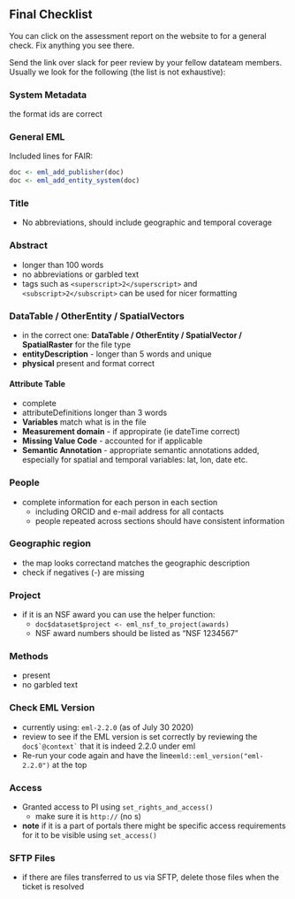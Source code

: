 
## Final Checklist

You can click on the  assessment report on the website to for a general check. Fix anything you see there.

Send the link over slack for peer review by your fellow datateam members. Usually we look for the following (the list is not exhaustive):

### System Metadata
the format ids are correct

### General EML
Included lines for FAIR:
```r
doc <- eml_add_publisher(doc)
doc <- eml_add_entity_system(doc)
```
### Title
- No abbreviations, should include geographic and temporal coverage

### Abstract
- longer than 100 words
- no abbreviations or garbled text
- tags such as  `<superscript>2</superscript>` and `<subscript>2</subscript>` can be used for nicer formatting

### DataTable / OtherEntity / SpatialVectors
- in the correct one: **DataTable / OtherEntity / SpatialVector / SpatialRaster** for the file type
- **entityDescription** - longer than 5 words and unique
- **physical** present and format correct

#### Attribute Table
- complete
- attributeDefinitions longer than 3 words
- **Variables** match what is in the file
- **Measurement domain** - if appropirate (ie dateTime correct)
- **Missing Value Code** - accounted for if applicable
- **Semantic Annotation** - appropriate semantic annotations added, especially for spatial and temporal variables: lat, lon, date etc.

### People
- complete information for each person in each section
    + including ORCID and e-mail address for all contacts
    + people repeated across sections should have consistent information

### Geographic region
- the map looks correctand matches the geographic description
- check if negatives (-) are missing

### Project
- if it is an NSF award you can use the helper function:
    + `doc$dataset$project <- eml_nsf_to_project(awards)`
    + NSF award numbers should be listed as "NSF 1234567"

### Methods
- present
- no garbled text

### Check EML Version
- currently using: `eml-2.2.0` (as of July 30 2020)
- review to see if the EML version is set correctly by reviewing the ``doc$`@context` `` that it is indeed 2.2.0 under eml 
- Re-run your code again and have the line`emld::eml_version("eml-2.2.0")` at the top

### Access
- Granted access to PI using `set_rights_and_access()`
  + make sure it is `http://` (no s)
- **note** if it is a part of portals there might be specific access requirements for it to be visible using `set_access()`

### SFTP Files
- if there are files transferred to us via SFTP, delete those files when the ticket is resolved
